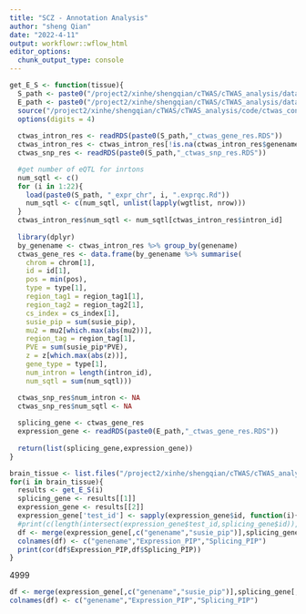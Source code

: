 ```yaml
---
title: "SCZ - Annotation Analysis"
author: "sheng Qian"
date: "2022-4-11"
output: workflowr::wflow_html
editor_options:
  chunk_output_type: console
---
```



```r
get_E_S <- function(tissue){
  S_path <- paste0("/project2/xinhe/shengqian/cTWAS/cTWAS_analysis/data/SCZ_2018_S/",tissue,"/SCZ_",tissue)
  E_path <- paste0("/project2/xinhe/shengqian/cTWAS/cTWAS_analysis/data/SCZ_2018/",tissue,"/SCZ_",tissue)
  source("/project2/xinhe/shengqian/cTWAS/cTWAS_analysis/code/ctwas_config.R")
  options(digits = 4)
  
  ctwas_intron_res <- readRDS(paste0(S_path,"_ctwas_gene_res.RDS"))
  ctwas_intron_res <- ctwas_intron_res[!is.na(ctwas_intron_res$genename),]
  ctwas_snp_res <- readRDS(paste0(S_path,"_ctwas_snp_res.RDS"))

  #get number of eQTL for inrtons
  num_sqtl <- c()
  for (i in 1:22){
    load(paste0(S_path, "_expr_chr", i, ".exprqc.Rd"))
    num_sqtl <- c(num_sqtl, unlist(lapply(wgtlist, nrow)))
  }
  ctwas_intron_res$num_sqtl <- num_sqtl[ctwas_intron_res$intron_id]
  
  library(dplyr)
  by_genename <- ctwas_intron_res %>% group_by(genename)
  ctwas_gene_res <- data.frame(by_genename %>% summarise(
    chrom = chrom[1],
    id = id[1],
    pos = min(pos),
    type = type[1],
    region_tag1 = region_tag1[1],
    region_tag2 = region_tag2[1],
    cs_index = cs_index[1],
    susie_pip = sum(susie_pip),
    mu2 = mu2[which.max(abs(mu2))],
    region_tag = region_tag[1],
    PVE = sum(susie_pip*PVE),
    z = z[which.max(abs(z))],
    gene_type = type[1],
    num_intron = length(intron_id),
    num_sqtl = sum(num_sqtl)))

  ctwas_snp_res$num_intron <- NA
  ctwas_snp_res$num_sqtl <- NA
  
  splicing_gene <- ctwas_gene_res
  expression_gene <- readRDS(paste0(E_path,"_ctwas_gene_res.RDS"))
  
  return(list(splicing_gene,expression_gene))
}
```

```r
brain_tissue <- list.files("/project2/xinhe/shengqian/cTWAS/cTWAS_analysis/data/SCZ_2018_S/")
for(i in brain_tissue){
  results <- get_E_S(i)
  splicing_gene <- results[[1]]
  expression_gene <- results[[2]]
  expression_gene['test_id'] <- sapply(expression_gene$id, function(i){strsplit(i,"[.]")[[1]][1]})
  #print(c(length(intersect(expression_gene$test_id,splicing_gene$id)),length(intersect(expression_gene$genename,splicing_gene$genename))))
  df <- merge(expression_gene[,c("genename","susie_pip")],splicing_gene[,c("genename","susie_pip")],by = "genename")
  colnames(df) <- c("genename","Expression_PIP","Splicing_PIP")
  print(cor(df$Expression_PIP,df$Splicing_PIP))
}
```
4999

```r
df <- merge(expression_gene[,c("genename","susie_pip")],splicing_gene[,c("genename","susie_pip")],by = "genename")
colnames(df) <- c("genename","Expression_PIP","Splicing_PIP")
```


